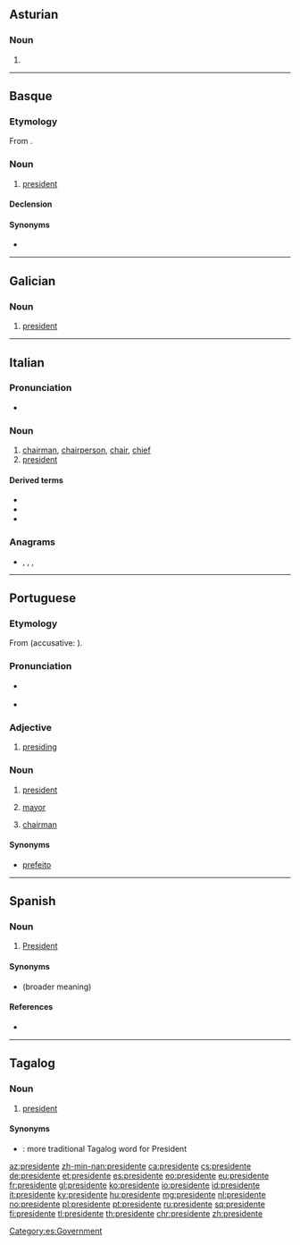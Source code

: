 {{also|présidente}}
==Asturian==

===Noun===
{{ast-noun|mf}}

# {{l|en|president}}

----

==Basque==
===Etymology===
From {{der|eu|es|presidente}}.

===Noun===
{{eu-noun}}

# [[president]]

====Declension====
{{eu-decl-anim noun|ab=1|kb=1}}

====Synonyms====
*{{l|eu|lehendakari}}
----

==Galician==

===Noun===
{{gl-noun|m|f=presidenta}}

# [[president]]

----

==Italian==
{{wikipedia|lang=it}}

===Pronunciation===
* {{audio|It-il presidente.ogg|Audio|lang=it}}

===Noun===
{{it-noun|m-f|f=presidentessa}}

# [[chairman]], [[chairperson]], [[chair]], [[chief]]
# [[president]]

====Derived terms====
* {{l|it|presidenza}}
* {{l|it|presidenziale}}
* {{l|it|vicepresidente}}

===Anagrams===
* {{l|it|penderesti}}, {{l|it|perdentesi}}, {{l|it|prendetesi}}, {{l|it|rispedente}}

----

==Portuguese==
{{wikipedia|lang=pt}}

===Etymology===
From {{der|pt|la|praesidēns||presiding over; president, leader}} (accusative: {{m|la|praesidentem}}).

===Pronunciation===
* {{a|Brazil}} {{IPA|/pɾeziˈdẽtʃi/|lang=pt}}
* {{a|PT}} {{IPA|/pɾɨziˈdẽtɨ/|lang=pt}}

===Adjective===
{{pt-adj|president|e|comp=no}}

# [[presiding]]

===Noun===
{{pt-noun|mf|pl=presidentes|f=presidente|f2=presidenta|qual_f2=nonstandard}}

# [[president]]
# {{lb|pt|Portugal}} [[mayor]]
# [[chairman]]

====Synonyms====
* {{sense|mayor|Brazil}} [[prefeito]]

----

==Spanish==

===Noun===
{{es-noun|mf|f=presidenta}}

# [[president|President]]

====Synonyms====
* {{l|es|mandatario}} (broader meaning)

====References====
* {{R:DRAE 2001}}

[[Category:es:Government]]

----

==Tagalog==

===Noun===
{{tl-noun}}

# [[president]]

====Synonyms====
* {{l|tl|pangulo}}: more traditional Tagalog word for President

[[az:presidente]]
[[zh-min-nan:presidente]]
[[ca:presidente]]
[[cs:presidente]]
[[de:presidente]]
[[et:presidente]]
[[es:presidente]]
[[eo:presidente]]
[[eu:presidente]]
[[fr:presidente]]
[[gl:presidente]]
[[ko:presidente]]
[[io:presidente]]
[[id:presidente]]
[[it:presidente]]
[[ky:presidente]]
[[hu:presidente]]
[[mg:presidente]]
[[nl:presidente]]
[[no:presidente]]
[[pl:presidente]]
[[pt:presidente]]
[[ru:presidente]]
[[sq:presidente]]
[[fi:presidente]]
[[tl:presidente]]
[[th:presidente]]
[[chr:presidente]]
[[zh:presidente]]